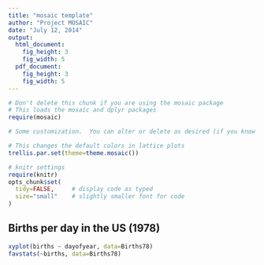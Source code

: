```yaml
---
title: "mosaic template"
author: "Project MOSAIC"
date: "July 12, 2014"
output: 
  html_document: 
    fig_height: 3
    fig_width: 5
  pdf_document:
    fig_height: 3
    fig_width: 5
---
```



```r
# Don't delete this chunk if you are using the mosaic package
# This loads the mosaic and dplyr packages
require(mosaic)
```

```r
# Some customization.  You can alter or delete as desired (if you know what you are doing).

# This changes the default colors in lattice plots
trellis.par.set(theme=theme.mosaic())  

# knitr settings
require(knitr)
opts_chunk$set(
  tidy=FALSE,     # display code as typed
  size="small"    # slightly smaller font for code
)
```

## Births per day in the US (1978)
```r
xyplot(births ~ dayofyear, data=Births78)
favstats(~births, data=Births78)
```